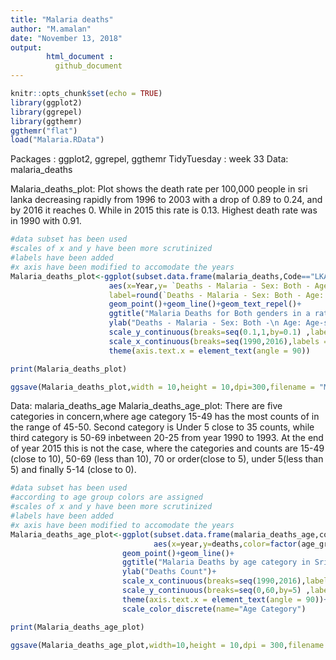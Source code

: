 ---
title: "Malaria deaths"
author: "M.amalan"
date: "November 13, 2018"
output: 
        html_document :
          github_document
---

```{r setup, include=FALSE}
knitr::opts_chunk$set(echo = TRUE)
library(ggplot2)
library(ggrepel)
library(ggthemr)
ggthemr("flat")
load("Malaria.RData")
```

Packages : ggplot2, ggrepel, ggthemr
TidyTuesday : week 33
Data: malaria_deaths

Malaria_deaths_plot: Plot shows the death rate per 100,000 people in sri lanka decreasing rapidly from 1996 to 2003 with a drop of
                     0.89 to 0.24, and by 2016 it reaches 0. While in 2015 this rate is 0.13. Highest death rate was in 1990 with 
                     0.91.

```{r Deaths}
#data subset has been used
#scales of x and y have been more scrutinized
#labels have been added
#x axis have been modified to accomodate the years 
Malaria_deaths_plot<-ggplot(subset.data.frame(malaria_deaths,Code=="LKA"),
                      aes(x=Year,y= `Deaths - Malaria - Sex: Both - Age: Age-standardized (Rate) (per 100,000 people)`,
                      label=round(`Deaths - Malaria - Sex: Both - Age: Age-standardized (Rate) (per 100,000 people)`,2)))+
                      geom_point()+geom_line()+geom_text_repel()+
                      ggtitle("Malaria Deaths for Both genders in a rate over the years in Sri Lanka")+
                      ylab("Deaths - Malaria - Sex: Both -\n Age: Age-standardized (Rate) (per 100,000 people)")+
                      scale_y_continuous(breaks=seq(0.1,1,by=0.1) ,labels=seq(0.1,1,by=0.1))+
                      scale_x_continuous(breaks=seq(1990,2016),labels =seq(1990,2016))+
                      theme(axis.text.x = element_text(angle = 90))

print(Malaria_deaths_plot)

ggsave(Malaria_deaths_plot,width = 10,height = 10,dpi=300,filename = "Malaria_Deaths_Sri Lanka.png")
```

Data:  malaria_deaths_age
Malaria_deaths_age_plot: There are five categories in concern,where age category 15-49 has the most counts of in the range of
                          45-50. Second category is Under 5 close to 35 counts, while third category is 50-69 inbetween 20-25 
                          from year 1990 to 1993. At the end of year 2015 this is not the case,
                          where the categories and counts are 15-49 (close to 10), 50-69 (less than 10), 70 or order(close to 5),
                          under 5(less than 5) and finally 5-14 (close to 0).
                          

```{r Deaths age}
#data subset has been used
#according to age group colors are assigned
#scales of x and y have been more scrutinized
#labels have been added
#x axis have been modified to accomodate the years 
Malaria_deaths_age_plot<-ggplot(subset.data.frame(malaria_deaths_age,code=="LKA"),
                                aes(x=year,y=deaths,color=factor(age_group)))+
                         geom_point()+geom_line()+
                         ggtitle("Malaria Deaths by age category in Sri Lanka over the years")+
                         ylab("Deaths Count")+
                         scale_x_continuous(breaks=seq(1990,2016),labels =seq(1990,2016))+
                         scale_y_continuous(breaks=seq(0,60,by=5) ,labels=seq(0,60,by=5))+
                         theme(axis.text.x = element_text(angle = 90))+
                         scale_color_discrete(name="Age Category")

print(Malaria_deaths_age_plot)

ggsave(Malaria_deaths_age_plot,width=10,height = 10,dpi = 300,filename = "Malaria Deaths Sri Lanka by Age.png")
```
